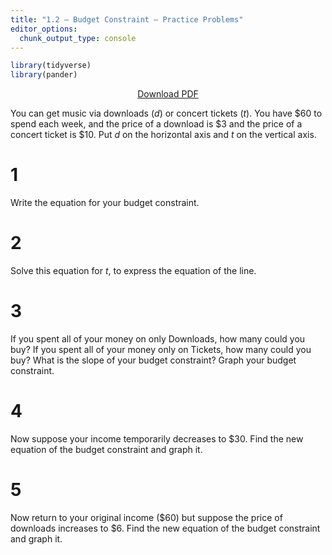 ```yaml
---
title: "1.2 — Budget Constraint — Practice Problems"
editor_options: 
  chunk_output_type: console
---
```


```r
library(tidyverse)
library(pander)
```

<p style="text-align:center"><a target="_blank" href="/practice/1.2-practice-pdf.pdf"><span class="btn btn-primary btn-lg"><i class="fas fa-file-pdf"></i> Download PDF</a></span></br></p>

You can get music via downloads ($d$) or concert tickets ($t$). You have $60 to spend each week, and the price of a download is $3 and the price of a concert ticket is $10. Put $d$ on the horizontal axis and $t$ on the vertical axis.

# 1 

Write the equation for your budget constraint.

# 2 

Solve this equation for $t$, to express the equation of the line.

# 3

If you spent all of your money on only Downloads, how many could you buy? If you spent all of your money only on Tickets, how many could you buy? What is the slope of your budget constraint? Graph your budget constraint.

# 4

Now suppose your income temporarily decreases to $30. Find the new equation of the budget constraint and graph it.

# 5

Now return to your original income ($60) but suppose the price of downloads increases to $6. Find the new equation of the budget constraint and graph it.